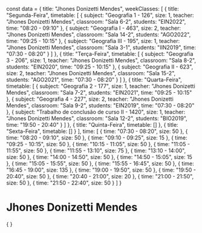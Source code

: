 const data = {
  title: "Jhones Donizetti Mendes",
  weekClasses: [
    {
      title: "Segunda-Feira",
      timetable: [
        {
          subject: "Geografia 1 - 126",
          size: 1,
          teacher: "Jhones Donizetti Mendes",
          classroom: "Sala 6-2",
          students: "EIN2022",
          time: "08:20 - 09:10"
        },
        {
          subject: "Geografia I - 463",
          size: 2,
          teacher: "Jhones Donizetti Mendes",
          classroom: "Sala 14-2",
          students: "AGO2022",
          time: "09:25 - 10:15"
        },
        {
          subject: "Geografia III - 195",
          size: 1,
          teacher: "Jhones Donizetti Mendes",
          classroom: "Sala 3-1",
          students: "IIN2019",
          time: "07:30 - 08:20"
        }
      ]
    },
    {
      title: "Terça-Feira",
      timetable: [
        {
          subject: "Geografia 3 - 206",
          size: 1,
          teacher: "Jhones Donizetti Mendes",
          classroom: "Sala 8-2",
          students: "EIN2020",
          time: "09:25 - 10:15"
        },
        {
          subject: "Geografia II - 623",
          size: 2,
          teacher: "Jhones Donizetti Mendes",
          classroom: "Sala 15-2",
          students: "AGO2021",
          time: "07:30 - 08:20"
        }
      ]
    },
    {
      title: "Quarta-Feira",
      timetable: [
        {
          subject: "Geografia 2 - 177",
          size: 1,
          teacher: "Jhones Donizetti Mendes",
          classroom: "Sala 7-2",
          students: "EIN2021",
          time: "09:25 - 10:15"
        },
        {
          subject: "Geografia 4 - 227",
          size: 2,
          teacher: "Jhones Donizetti Mendes",
          classroom: "Sala 9-2",
          students: "EIN2019",
          time: "07:30 - 08:20"
        },
        {
          subject: "Trabalho de conclusão de curso II - 1420",
          size: 1,
          teacher: "Jhones Donizetti Mendes",
          classroom: "Sala 12-2",
          students: "BIO2019",
          time: "19:50 - 20:40"
        }
      ]
    },
    {
      title: "Quinta-Feira",
      timetable: []
    },
    {
      title: "Sexta-Feira",
      timetable: []
    }
  ],
  time: [
    {
      time: "07:30 - 08:20",
      size: 50
    },
    {
      time: "08:20 - 09:10",
      size: 50
    },
    {
      time: "09:10 - 09:25",
      size: 15
    },
    {
      time: "09:25 - 10:15",
      size: 50
    },
    {
      time: "10:15 - 11:05",
      size: 50
    },
    {
      time: "11:05 - 11:55",
      size: 50
    },
    {
      time: "11:55 - 13:10",
      size: 75
    },
    {
      time: "13:10 - 14:00",
      size: 50
    },
    {
      time: "14:00 - 14:50",
      size: 50
    },
    {
      time: "14:50 - 15:05",
      size: 15
    },
    {
      time: "15:05 - 15:55",
      size: 50
    },
    {
      time: "15:55 - 16:45",
      size: 50
    },
    {
      time: "16:45 - 19:00",
      size: 135
    },
    {
      time: "19:00 - 19:50",
      size: 50
    },
    {
      time: "19:50 - 20:40",
      size: 50
    },
    {
      time: "20:40 - 21:00",
      size: 20
    },
    {
      time: "21:00 - 21:50",
      size: 50
    },
    {
      time: "21:50 - 22:40",
      size: 50
    }
  ]
}

# Jhones Donizetti Mendes

<div>
    {
        <Grid
            title={data.title} 
            weekClasses={data.weekClasses} 
            time={data.time}
        />
    }
</div>